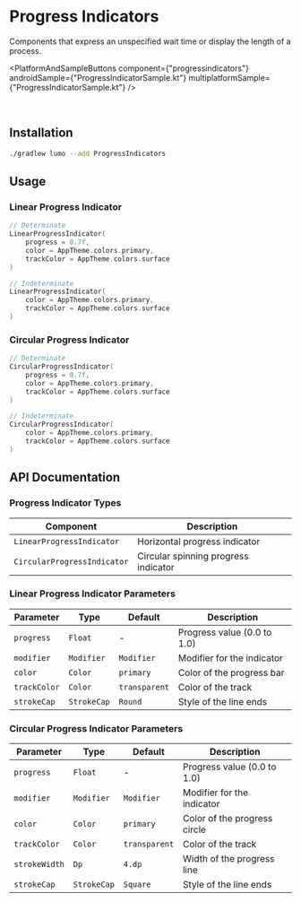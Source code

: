 
# Progress Indicators

Components that express an unspecified wait time or display the length of a process.

<PlatformAndSampleButtons
  component={"progressindicators"}
  androidSample={"ProgressIndicatorSample.kt"}
  multiplatformSample={"ProgressIndicatorSample.kt"}
/>

<Demo componentId="PROGRESS_INDICATOR" />

<br />

## Installation

```bash copy
./gradlew lumo --add ProgressIndicators
```

## Usage

### Linear Progress Indicator

```kotlin copy
// Determinate
LinearProgressIndicator(
    progress = 0.7f,
    color = AppTheme.colors.primary,
    trackColor = AppTheme.colors.surface
)

// Indeterminate
LinearProgressIndicator(
    color = AppTheme.colors.primary,
    trackColor = AppTheme.colors.surface
)
```

### Circular Progress Indicator

```kotlin copy
// Determinate
CircularProgressIndicator(
    progress = 0.7f,
    color = AppTheme.colors.primary,
    trackColor = AppTheme.colors.surface
)

// Indeterminate
CircularProgressIndicator(
    color = AppTheme.colors.primary,
    trackColor = AppTheme.colors.surface
)
```

## API Documentation

### Progress Indicator Types

| Component                   | Description                          |
| --------------------------- | ------------------------------------ |
| `LinearProgressIndicator`   | Horizontal progress indicator        |
| `CircularProgressIndicator` | Circular spinning progress indicator |

### Linear Progress Indicator Parameters

| Parameter    | Type        | Default       | Description                 |
| ------------ | ----------- | ------------- | --------------------------- |
| `progress`   | `Float`     | -             | Progress value (0.0 to 1.0) |
| `modifier`   | `Modifier`  | `Modifier`    | Modifier for the indicator  |
| `color`      | `Color`     | `primary`     | Color of the progress bar   |
| `trackColor` | `Color`     | `transparent` | Color of the track          |
| `strokeCap`  | `StrokeCap` | `Round`       | Style of the line ends      |

### Circular Progress Indicator Parameters

| Parameter     | Type        | Default       | Description                  |
| ------------- | ----------- | ------------- | ---------------------------- |
| `progress`    | `Float`     | -             | Progress value (0.0 to 1.0)  |
| `modifier`    | `Modifier`  | `Modifier`    | Modifier for the indicator   |
| `color`       | `Color`     | `primary`     | Color of the progress circle |
| `trackColor`  | `Color`     | `transparent` | Color of the track           |
| `strokeWidth` | `Dp`        | `4.dp`        | Width of the progress line   |
| `strokeCap`   | `StrokeCap` | `Square`      | Style of the line ends       |
